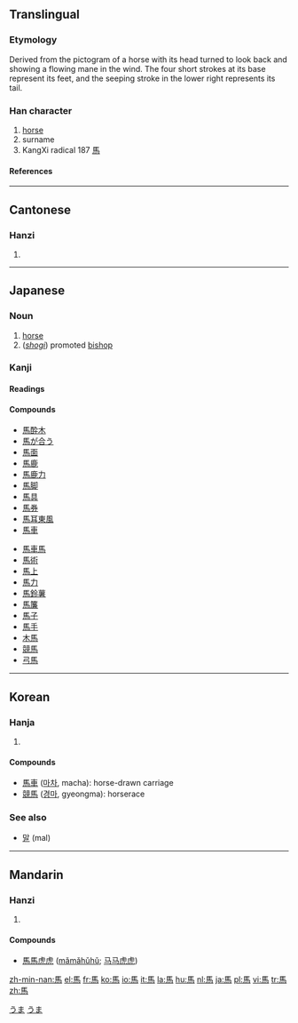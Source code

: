 {{see|马}}

==Translingual==
{{Han stroke|[http://www.edu.tw/EDU_WEB/EDU_MGT/MANDR/EDU6300001/allbook/bishuen/p203b.htm?open]}}
===Etymology===
Derived from the pictogram of a horse with its head turned to look back and showing a flowing mane in the wind. The four short strokes at its base represent its feet, and the seeping stroke in the lower right represents its tail.

===Han character===
{{Han char|rn=187|rad=馬|as=00|sn=10|four=7132<sub>7</sub>|canj=尸手尸火 (SQSF)}}
#  [[horse]]
#   surname
#   KangXi radical 187 [[Index:Chinese radical/馬|馬]]
====References====
{{Han ref|kx=1433.010|dkj=44572|dj=1956.340|hdz=74539.010|uh=99AC|ud=39340|bh=B0A8|bd=45224}}

----
==Cantonese==
===Hanzi===
{{yue-hanzi|jyut=maa5|y=ma5}}
# {{defn|Cantonese}}
----
== Japanese ==
===Noun===
{{ja-noun|k|hira=うま|rom=uma}}
# [[horse]]
# (''[[shogi]]'') promoted [[bishop]]

[[Category:1000 Japanese basic words|うま]]
[[Category:ja:Horses| ]]
[[Category:ja:Mammals|うま]]
===Kanji===
{{ja-kanji|grade=2|rs=馬00}}
====Readings====
{{ja-readings|on=[[ば]] (ba), [[め]] (me), [[ま]] (ma)|kun=[[うま]] (uma)}}

====Compounds====
{{top2}}
*[[馬酔木]]
*[[馬が合う]]
*[[馬面]]
*[[馬鹿]]
*[[馬鹿力]]
*[[馬脚]]
*[[馬具]]
*[[馬券]]
*[[馬耳東風]]
*[[馬車]]
{{mid2}}
*[[馬車馬]]
*[[馬術]]
*[[馬上]]
*[[馬力]]
*[[馬鈴薯]]
*[[馬簾]]
*[[馬子]]
*[[馬手]]
*[[木馬]]
*[[競馬]]
*[[弓馬]]
{{bottom}}

----
==Korean==
===Hanja===
{{ko-hanja|hangeul=[[마]]|eumhun=[[말]], [[성]]|rv=ma|mr=ma|y=ma}}
# {{defn|Korean}}

====Compounds====
*[[馬車]] ([[마차]], macha): horse-drawn carriage
*[[競馬]] ([[경마]], gyeongma): horserace

===See also===
* [[말]] (mal)

----
==Mandarin==
===Hanzi===
{{cmn-hanzi|sim=马|pin=[[mǎ]] (ma3)|wg=ma<sup>3</sup>}}
# {{defn|Mandarin}}

====Compounds====
*[[馬馬虎虎]] ([[mǎmǎhǔhǔ]]; [[马马虎虎]])

[[zh-min-nan:馬]]
[[el:馬]]
[[fr:馬]]
[[ko:馬]]
[[io:馬]]
[[it:馬]]
[[la:馬]]
[[hu:馬]]
[[nl:馬]]
[[ja:馬]]
[[pl:馬]]
[[vi:馬]]
[[tr:馬]]
[[zh:馬]]